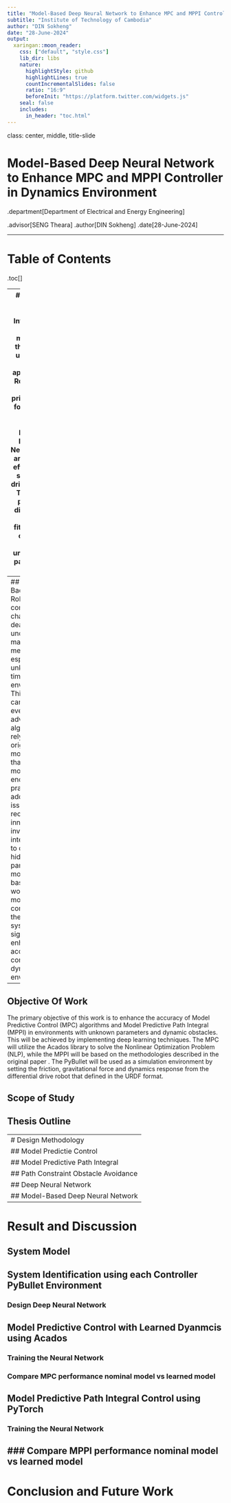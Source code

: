 ```yaml
---
title: "Model-Based Deep Neural Network to Enhance MPC and MPPI Controller in Dynamics Environment"
subtitle: "Institute of Technology of Cambodia"
author: "DIN Sokheng"
date: "28-June-2024"
output:
  xaringan::moon_reader:
    css: ["default", "style.css"]
    lib_dir: libs
    nature:
      highlightStyle: github
      highlightLines: true
      countIncrementalSlides: false
      ratio: "16:9"
      beforeInit: "https://platform.twitter.com/widgets.js"
    seal: false
    includes:
      in_header: "toc.html"
---
```


class: center, middle, title-slide

# Model-Based Deep Neural Network to Enhance MPC and MPPI Controller in Dynamics Environment

.department[Department of Electrical and Energy Engineering]

.advisor[SENG Theara]
.author[DIN Sokheng]
.date[28-June-2024]

---

# Table of Contents
.toc[]


---
# Introduction
Recently, Artificial Intelligence(AI) has gained momentum in the daily basis usage in real-world application with Robotics being one of the primary areas of focus when we talk about Artificial Intelligence. Deep Neural Networks(DNNs) are particularly efficient with in solving data-driven problems. They work by processing a diverse stream of data and fitting it into an optimization problem to uncover hidden patterns within the data. 
---
## Study Background
In Robotics, a common challenge is dealing with the uncertainty of mathematical methods, especially in unknown, real-time environments . This uncertainty can compromise even the most advanced control algorithms that rely solely on the original system model, rather than the actual model encountered in practice. To address this issue,  mainly recent innovations involve integrating DNNs to discover a hidden parameter of model trained based on real-world data. This model is then combined with the original system to significantly enhance accuracy in complex and dynamics environments.

---
## Objective Of Work
The primary objective of this work is to enhance the accuracy of Model Predictive Control (MPC) algorithms and Model Predictive Path Integral (MPPI) in environments with unknown parameters and dynamic obstacles. This will be achieved by implementing deep learning techniques. The MPC will utilize the Acados library to solve the Nonlinear Optimization Problem (NLP), while the MPPI will be based on the methodologies described in the original paper \cite{williams2017information}. The PyBullet will be used as a simulation environment by setting the friction, gravitational force and dynamics response from the differential drive robot that defined in the URDF format.

## Scope of Study
## Thesis Outline

---
# Design Methodology
## Model Predictie Control
## Model Predictive Path Integral
## Path Constraint Obstacle Avoidance
## Deep Neural Network
## Model-Based Deep Neural Network
---

# Result and Discussion
## System Model
## System Identification using each Controller PyBullet Environment
### Design Deep Neural Network
## Model Predictive Control with Learned Dyanmcis using Acados
### Training the Neural Network
### Compare MPC performance nominal model vs learned model
## Model Predictive Path Integral Control using PyTorch
### Training the Neural Network
### Compare MPPI performance nominal model vs learned model
---

# Conclusion and Future Work
